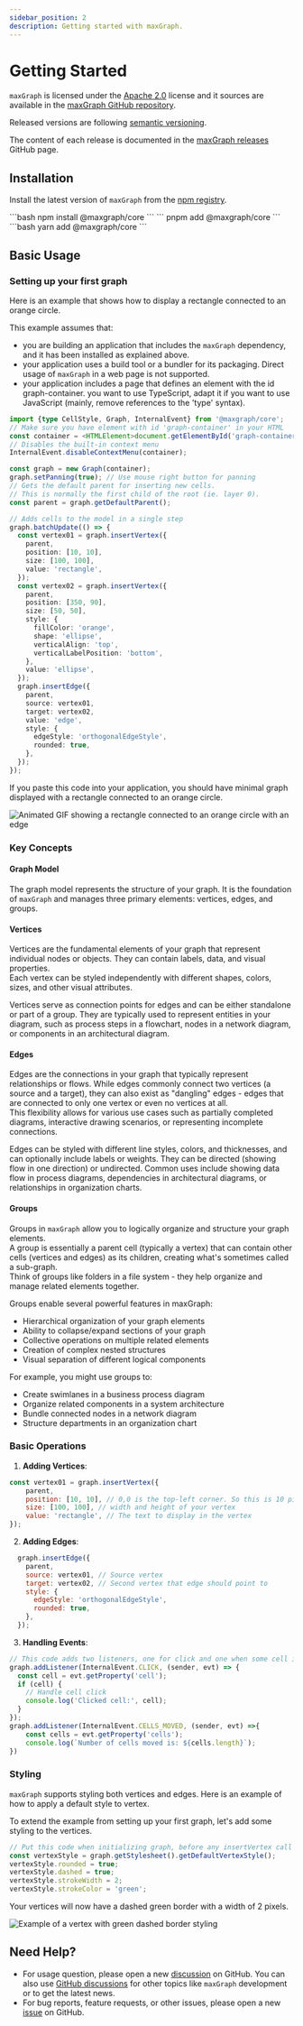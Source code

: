 ```yaml
---
sidebar_position: 2
description: Getting started with maxGraph.
---
```



# Getting Started

`maxGraph` is licensed under the [Apache 2.0](https://www.apache.org/licenses/LICENSE-2.0.html) license and it sources are available in the [maxGraph GitHub repository](https://github.com/maxGraph/maxGraph).

Released versions are following [semantic versioning](https://semver.org/).

The content of each release is documented in the [maxGraph releases](https://github.com/maxGraph/maxGraph/releases) GitHub page.

## Installation
[//]: # (extract of <rootdir>/README.md)
Install the latest version of `maxGraph` from the [npm registry](https://www.npmjs.com/package/@maxgraph/core).

<Tabs>
  <TabItem value="npm" label="npm" default>
    ```bash
    npm install @maxgraph/core
    ```
  </TabItem>
  <TabItem value="pnpm" label="pnpm">
    ```
    pnpm add @maxgraph/core
    ```
  </TabItem>
  <TabItem value="yarn" label="yarn">
    ```bash
    yarn add @maxgraph/core
    ```
  </TabItem>
</Tabs>

[//]: # (END OF 'extract of <rootdir>/README.md')


## Basic Usage

### Setting up your first graph

[//]: # (extract of <rootdir>/README.md)

Here is an example that shows how to display a rectangle connected to an orange circle.

This example assumes that:

- you are building an application that includes the `maxGraph` dependency, and it has been installed as explained above.
- your application uses a build tool or a bundler for its packaging. Direct usage of `maxGraph` in a web page is not supported.
- your application includes a page that defines an element with the id graph-container.
you want to use TypeScript, adapt it if you want to use JavaScript (mainly, remove references to the 'type' syntax).


```typescript
import {type CellStyle, Graph, InternalEvent} from '@maxgraph/core';
// Make sure you have element with id 'graph-container' in your HTML
const container = <HTMLElement>document.getElementById('graph-container');
// Disables the built-in context menu
InternalEvent.disableContextMenu(container);

const graph = new Graph(container);
graph.setPanning(true); // Use mouse right button for panning
// Gets the default parent for inserting new cells.
// This is normally the first child of the root (ie. layer 0).
const parent = graph.getDefaultParent();

// Adds cells to the model in a single step
graph.batchUpdate(() => {
  const vertex01 = graph.insertVertex({
    parent,
    position: [10, 10],
    size: [100, 100],
    value: 'rectangle',
  });
  const vertex02 = graph.insertVertex({
    parent,
    position: [350, 90],
    size: [50, 50],
    style: {
      fillColor: 'orange',
      shape: 'ellipse',
      verticalAlign: 'top',
      verticalLabelPosition: 'bottom',
    },
    value: 'ellipse',
  });
  graph.insertEdge({
    parent,
    source: vertex01,
    target: vertex02,
    value: 'edge',
    style: {
      edgeStyle: 'orthogonalEdgeStyle',
      rounded: true,
    },
  });
});
```
If you paste this code into your application, you should have minimal graph displayed with a rectangle connected to an orange circle.

![Animated GIF showing a rectangle connected to an orange circle with an edge](./assets/getting-started/first-graph.gif)

[//]: # (END OF 'extract of <rootdir>/README.md')

### Key Concepts

#### Graph Model
The graph model represents the structure of your graph. It is the foundation of `maxGraph` and manages three primary elements: vertices, edges, and groups.

#### Vertices
Vertices are the fundamental elements of your graph that represent individual nodes or objects. They can contain labels, data, and visual properties. \
Each vertex can be styled independently with different shapes, colors, sizes, and other visual attributes.

Vertices serve as connection points for edges and can be either standalone or part of a group. They are typically used to represent entities in your diagram, such as process steps in a flowchart, nodes in a network diagram, or components in an architectural diagram.

#### Edges
Edges are the connections in your graph that typically represent relationships or flows. While edges commonly connect two vertices (a source and a target),
they can also exist as "dangling" edges - edges that are connected to only one vertex or even no vertices at all. \
This flexibility allows for various use cases such as partially completed diagrams, interactive drawing scenarios, or representing incomplete connections.

Edges can be styled with different line styles, colors, and thicknesses, and can optionally include labels or weights.
They can be directed (showing flow in one direction) or undirected. Common uses include showing data flow in process diagrams, dependencies in architectural diagrams, or relationships in organization charts.

#### Groups
Groups in `maxGraph` allow you to logically organize and structure your graph elements. \
A group is essentially a parent cell (typically a vertex) that can contain other cells (vertices and edges) as its children, creating what's sometimes called a sub-graph. \
Think of groups like folders in a file system - they help organize and manage related elements together.

Groups enable several powerful features in maxGraph:
- Hierarchical organization of your graph elements
- Ability to collapse/expand sections of your graph
- Collective operations on multiple related elements
- Creation of complex nested structures
- Visual separation of different logical components

For example, you might use groups to:
- Create swimlanes in a business process diagram
- Organize related components in a system architecture
- Bundle connected nodes in a network diagram
- Structure departments in an organization chart


### Basic Operations

1. **Adding Vertices**:
```javascript
const vertex01 = graph.insertVertex({
    parent,
    position: [10, 10], // 0,0 is the top-left corner. So this is 10 pixels from the top and 10 pixels from the left.
    size: [100, 100], // width and height of your vertex
    value: 'rectangle', // The text to display in the vertex
});
```

2. **Adding Edges**:
```javascript
  graph.insertEdge({
    parent,
    source: vertex01, // Source vertex
    target: vertex02, // Second vertex that edge should point to
    style: {
      edgeStyle: 'orthogonalEdgeStyle',
      rounded: true,
    },
  });
```

3. **Handling Events**:
```javascript
// This code adds two listeners, one for click and one when some cell is moved
graph.addListener(InternalEvent.CLICK, (sender, evt) => {
  const cell = evt.getProperty('cell');
  if (cell) {
    // Handle cell click
    console.log('Clicked cell:', cell);
  }
});
graph.addListener(InternalEvent.CELLS_MOVED, (sender, evt) =>{
    const cells = evt.getProperty('cells');
    console.log(`Number of cells moved is: ${cells.length}`);
})
```

### Styling

`maxGraph` supports  styling both vertices and edges. Here is an example of how to apply a default style to vertex.

To extend the example from setting up your first graph, let's add some styling to the vertices.

```javascript
// Put this code when initializing graph, before any insertVertex call has been made.
const vertexStyle = graph.getStylesheet().getDefaultVertexStyle();
vertexStyle.rounded = true;
vertexStyle.dashed = true;
vertexStyle.strokeWidth = 2;
vertexStyle.strokeColor = 'green';
```

Your vertices will now have a dashed green border with a width of 2 pixels.

![Example of a vertex with green dashed border styling](./assets/getting-started/vertex-style.png)


## Need Help?
[//]: # (extract of <rootdir>/README.md)

- For usage question, please open a new [discussion](https://github.com/maxGraph/maxGraph/discussions/categories/q-a) on GitHub. You can also use
[GitHub discussions](https://github.com/maxGraph/maxGraph/discussions) for other topics like `maxGraph` development or to get the latest news.
- For bug reports, feature requests, or other issues, please open a new [issue](https://github.com/maxGraph/maxGraph/issues) on GitHub.

[//]: # (END OF 'extract of <rootdir>/README.md')

